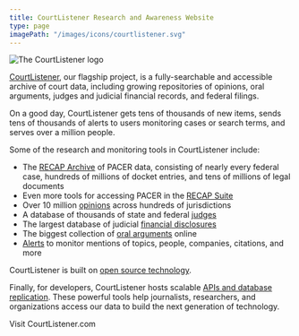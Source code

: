 ```yaml
---
title: CourtListener Research and Awareness Website
type: page
imagePath: "/images/icons/courtlistener.svg"
---
```


<div class="float-right mb-5 sm:ml-4 relative w-48 h-14 m-0">
  <Image
    src="/images/homepage/full-color-no-free-dot-law.svg"
    alt="The CourtListener logo"
    border={false} layout="fill" />
</div>

[CourtListener][cl], our flagship project, is a fully-searchable and accessible archive of court data, including growing repositories of opinions, oral arguments, judges and judicial financial records, and federal filings.

On a good day, CourtListener gets tens of thousands of new items, sends tens of thousands of alerts to users monitoring cases or search terms, and serves over a million people.

Some of the research and monitoring tools in CourtListener include:

- The [RECAP Archive][cl-recap] of PACER data, consisting of nearly every federal case, hundreds of millions of docket entries, and tens of millions of legal documents
- Even more tools for accessing PACER in the [RECAP Suite][recap]
- Over 10 million [opinions][op] across hundreds of jurisdictions
- A database of thousands of state and federal [judges][cl-jdb]
- The largest database of judicial [financial disclosures][cl-fd]
- The biggest collection of [oral arguments][cl-oa] online
- [Alerts][alerts] to monitor mentions of topics, people, companies, citations, and more

CourtListener is built on [open source technology][ost].

Finally, for developers, CourtListener hosts scalable [APIs and database replication][api]. These powerful tools help journalists, researchers, and organizations access our data to build the next generation of technology.

<div className="text-center">
  <PurpleButton href="https://www.courtlistener.com/" size="lg">Visit CourtListener.com</PurpleButton>
</div>


[audio]: https://www.courtlistener.com/audio/
[alerts]: https://www.courtlistener.com/help/alerts/
[api]: https://www.courtlistener.com/help/api/
[op]: https://www.courtlistener.com/opinion/
[cl-jdb]: https://www.courtlistener.com/person/
[cl-recap]: https://www.courtlistener.com/recap/
[cl-oa]: https://www.courtlistener.com/audio/
[cl]: https://www.courtlistener.com/
[jdb]: /projects/judge-db/
[recap]: /recap/
[oa]:  /projects/oral-arguments/
[rdb]:  /projects/reporters-db/
[eye]:  /projects/eyecite/
[js]: /projects/juriscraper/
[cl-fd]: https://www.courtlistener.com/financial-disclosures/
[ost]: https://github.com/freelawproject/
